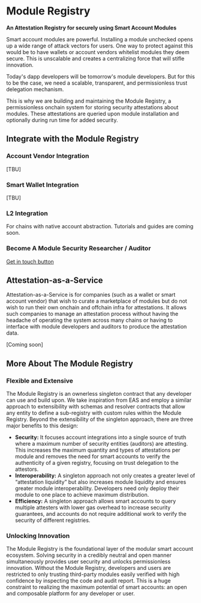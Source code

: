 # Module Registry

**An Attestation Registry for securely using Smart Account Modules**

Smart account modules are powerful. Installing a module unchecked opens up a wide range of attack vectors for users. One way to protect against this would be to have wallets or account vendors whitelist modules they deem secure. This is unscalable and creates a centralizing force that will stifle innovation.

Today's dapp developers will be tomorrow's module developers. But for this to be the case, we need a scalable, transparent, and permissionless trust delegation mechanism.

This is why we are building and maintaining the Module Registry, a permissionless onchain system for storing security attestations about modules. These attestations are queried upon module installation and optionally during run time for added security.

## Integrate with the Module Registry

### Account Vendor Integration

[TBU]

### Smart Wallet Integration

[TBU]

### L2 Integration

For chains with native account abstraction. Tutorials and guides are coming soon.

### Become A Module Security Researcher / Auditor

[Get in touch button](mailto:gm@rhinestone.wtf)

## Attestation-as-a-Service

Attestation-as-a-Service is for companies (such as a wallet or smart account vendor) that wish to curate a marketplace of modules but do not wish to run their own onchain and offchain infra for attestations. It allows such companies to manage an attestation process without having the headache of operating the system across many chains or having to interface with module developers and auditors to produce the attestation data.

[Coming soon]

## More About The Module Registry

### Flexible and Extensive

The Module Registry is an ownerless singleton contract that any developer can use and build upon. We take inspiration from EAS and employ a similar approach to extensibility with schemas and resolver contracts that allow any entity to define a sub-registry with custom rules within the Module Registry. Beyond the extensibility of the singleton approach, there are three major benefits to this design:

- **Security:** It focuses account integrations into a single source of truth where a maximum number of security entities (auditors) are attesting. This increases the maximum quantity and types of attestations per module and removes the need for smart accounts to verify the authenticity of a given registry, focusing on trust delegation to the attestors.
- **Interoperability:** A singleton approach not only creates a greater level of “attestation liquidity” but also increases module liquidity and ensures greater module interoperability. Developers need only deploy their module to one place to achieve maximum distribution.
- **Efficiency:** A singleton approach allows smart accounts to query multiple attesters with lower gas overhead to increase security guarantees, and accounts do not require additional work to verify the security of different registries.

### Unlocking Innovation

The Module Registry is the foundational layer of the modular smart account ecosystem. Solving security in a credibly neutral and open manner simultaneously provides user security and unlocks permissionless innovation. Without the Module Registry, developers and users are restricted to only trusting third-party modules easily verified with high confidence by inspecting the code and audit report. This is a huge constraint to realizing the maximum potential of smart accounts: an open and composable platform for any developer or user.
